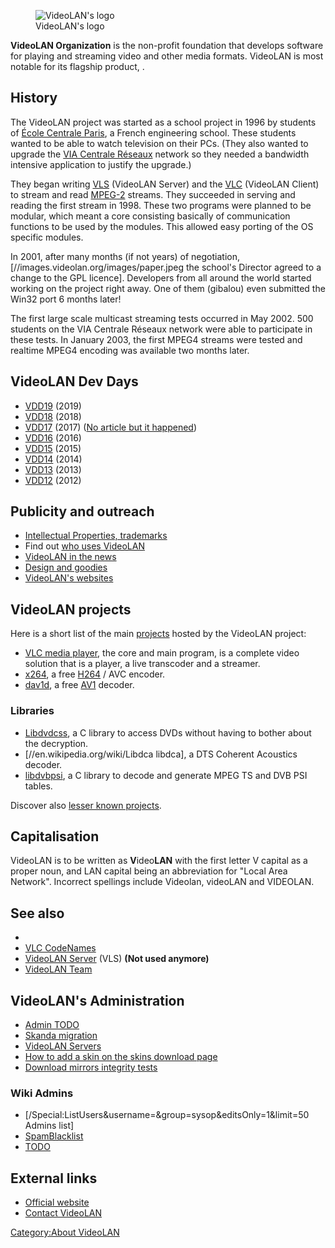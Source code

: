 [[File:VideoLAN.png|thumb|right|VideoLAN's logo]]

'''VideoLAN Organization''' is the non-profit foundation that develops software for playing and streaming video and other media formats. VideoLAN is most notable for its flagship product, {{VLC}}.

== History ==
{{Merge|Documentation:History}}
The VideoLAN project was started as a school project in 1996 by students of [http://www.ecp.fr École Centrale Paris], a French engineering school. These students wanted to be able to watch television on their PCs. (They also wanted to upgrade the [http://www.via.ecp.fr VIA Centrale Réseaux] network so they needed a bandwidth intensive application to justify the upgrade.) 

They began writing [[VLS]] (VideoLAN Server) and the [[VLC media player|VLC]] (VideoLAN Client) to stream and read [[MPEG-2]] streams. They succeeded in serving and reading the first stream in 1998. These two programs were planned to be modular, which meant a core consisting basically of communication functions to be used by the modules. This allowed easy porting of the OS specific modules. 

In 2001, after many months (if not years) of negotiation, [//images.videolan.org/images/paper.jpeg the school's Director agreed to a change to the GPL licence]. Developers from all around the world started working on the project right away. One of them (gibalou) even submitted the Win32 port 6 months later! 

The first large scale multicast streaming tests occurred in May 2002. 500 students on the VIA Centrale Réseaux network were able to participate in these tests. In January 2003, the first MPEG4 streams were tested and realtime MPEG4 encoding was available two months later.

== VideoLAN Dev Days ==
* [[VDD19]] (2019)
* [[VDD18]] (2018)
* [[VDD17]] (2017) ([https://www.videolan.org/videolan/events/vdd17/ No article but it happened])
* [[VDD16]] (2016)
* [[VDD15]] (2015)
* [[VDD14]] (2014)
* [[VDD13]] (2013)
* [[VDD12]] (2012)

== Publicity and outreach ==
{{See also|Category:Mentorings}}
* [[Intellectual Properties|Intellectual Properties, trademarks]]
* Find out [[We Use VideoLAN|who uses VideoLAN]]
* [[VideoLAN in the news]]
* [[VideoLAN Design|Design and goodies]]
* [[VideoLAN_Sites|VideoLAN's websites]]

== VideoLAN projects ==
Here is a short list of the main [[VideoLAN projects|projects]] hosted by the VideoLAN project:
* [[VLC media player]], the core and main program, is a complete video solution that is a player, a live transcoder and a streamer.
* [[x264]], a free [[H264]] / AVC encoder.
* [[dav1d]], a free [[AV1]] decoder.

=== Libraries ===
* [[Libdvdcss]], a C library to access DVDs without having to bother about the decryption.
* [//en.wikipedia.org/wiki/Libdca libdca], a DTS Coherent Acoustics decoder.
* [[libdvbpsi]], a C library to decode and generate MPEG TS and DVB PSI tables.

Discover also [[VideoLAN projects|lesser known projects]].

== Capitalisation ==
VideoLAN is to be written as '''V'''ideo'''LAN''' with the first letter V capital as a proper noun, and LAN capital being an abbreviation for "Local Area Network". Incorrect spellings include Videolan, videoLAN and VIDEOLAN.

== See also ==
* {{VLC}}
* [[VLC CodeNames]]
* [[VideoLAN Server]] (VLS) '''(Not used anymore)'''
* [[VideoLAN Team]]

== VideoLAN's Administration ==
* [[Admin TODO]]
* [[Skanda migration]]
* [[VideoLAN Servers]]
* [[VideoLAN Wiki:Add a skin|How to add a skin on the skins download page]]
* [https://www.videolan.org/videolan/mirrors.html Download mirrors integrity tests]

=== Wiki Admins ===

* [{{SERVER}}/Special:ListUsers&username=&group=sysop&editsOnly=1&limit=50 Admins list]
* [[SpamBlacklist]]
* [[VideoLAN_Wiki:TODO | TODO]]

== External links ==
* [https://www.videolan.org/ Official website]
* [[Contact VideoLAN]]

{{stub}} 

[[Category:About VideoLAN]]